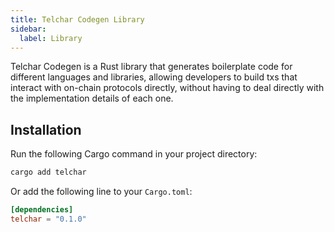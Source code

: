 ```yaml
---
title: Telchar Codegen Library
sidebar:
  label: Library
---
```


Telchar Codegen is a Rust library that generates boilerplate code for different languages and libraries, allowing developers to build txs that interact with on-chain protocols directly, without having to deal directly with the implementation details of each one.

## Installation

Run the following Cargo command in your project directory:

```sh
cargo add telchar
```

Or add the following line to your `Cargo.toml`:

```toml
[dependencies]
telchar = "0.1.0"
```